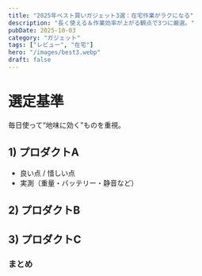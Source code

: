 ```yaml
---
title: "2025年ベスト買いガジェット3選：在宅作業がラクになる"
description: "長く使える＆作業効率が上がる観点で3つに厳選。"
pubDate: 2025-10-03
category: "ガジェット"
tags: ["レビュー", "在宅"]
hero: "/images/best3.webp"
draft: false
---
```

# 選定基準
毎日使って“地味に効く”ものを重視。

## 1) プロダクトA
- 良い点 / 惜しい点
- 実測（重量・バッテリー・静音など）

## 2) プロダクトB
## 3) プロダクトC
### まとめ